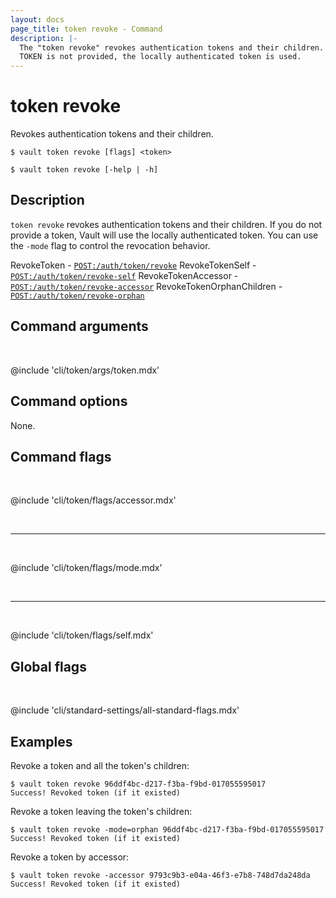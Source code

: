```yaml
---
layout: docs
page_title: token revoke - Command
description: |-
  The "token revoke" revokes authentication tokens and their children. If a
  TOKEN is not provided, the locally authenticated token is used.
---
```


# token revoke

Revokes authentication tokens and their children.

<CodeBlockConfig hideClipboard>

```shell-session
$ vault token revoke [flags] <token>

$ vault token revoke [-help | -h]
```

</CodeBlockConfig>

## Description

`token revoke` revokes authentication tokens and their children. If you do not 
provide a token, Vault will use the locally authenticated token. You can use the
`-mode` flag to control the revocation behavior.

<Tip title="Related API endpoints">

  RevokeToken - [`POST:/auth/token/revoke`](/vault/api-docs/auth/token#revoke-a-token)
  RevokeTokenSelf - [`POST:/auth/token/revoke-self`](/vault/api-docs/auth/token#revoke-a-token-self)
  RevokeTokenAccessor - [`POST:/auth/token/revoke-accessor`](/vault/api-docs/auth/token#revoke-a-token-accessor)
  RevokeTokenOrphanChildren - [`POST:/auth/token/revoke-orphan`](/vault/api-docs/auth/token#revoke-token-and-orphan-children)

</Tip>

## Command arguments

<br />

@include 'cli/token/args/token.mdx'

## Command options

None.

## Command flags

<br />

@include 'cli/token/flags/accessor.mdx'

<br /><hr /><br />

@include 'cli/token/flags/mode.mdx'

<br /><hr /><br />

@include 'cli/token/flags/self.mdx'

## Global flags

<br />

@include 'cli/standard-settings/all-standard-flags.mdx'

## Examples

Revoke a token and all the token's children:

```shell-session
$ vault token revoke 96ddf4bc-d217-f3ba-f9bd-017055595017
Success! Revoked token (if it existed)
```

Revoke a token leaving the token's children:

```shell-session
$ vault token revoke -mode=orphan 96ddf4bc-d217-f3ba-f9bd-017055595017
Success! Revoked token (if it existed)
```

Revoke a token by accessor:

```shell-session
$ vault token revoke -accessor 9793c9b3-e04a-46f3-e7b8-748d7da248da
Success! Revoked token (if it existed)
```